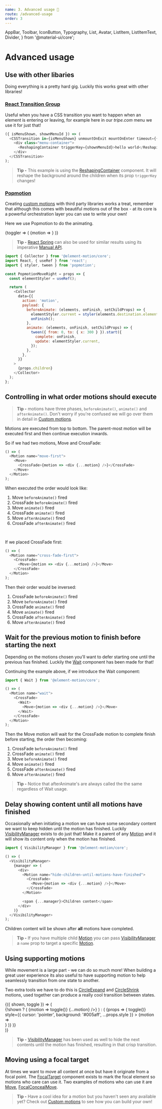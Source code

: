 ```yaml
---
name: 3. Advanced usage 🏃
route: /advanced-usage
order: 3
---
```


  AppBar,
  Toolbar,
  IconButton,
  Typography,
  List,
  Avatar,
  ListItem,
  ListItemText,
  Divider,
} from '@material-ui/core';

# Advanced usage

## Use with other libaries

Doing everything is a pretty hard gig.
Luckily this works great with other libraries!

### [React Transition Group](https://reactcommunity.org/react-transition-group)

Useful when you have a CSS transition you want to happen when an element is entering or leaving,
for example here in our _tripe.com_ menu we use it for just that!

<Playground>
  <TripeHoverMenu />
</Playground>

```js
({ isMenuShown, shownMenuId }) => (
  <CSSTransition in={isMenuShown} unmountOnExit mountOnEnter timeout={{ enter: 0, exit: 100 }}>
    <div class="menu-container">
      <ReshapingContainer triggerKey={shownMenuId}>hello world</ReshapingContainer>
    </div>
  </CSSTransition>
);
```

> **Tip -** This example is using the [ReshapingContainer](/reshaping-container) component.
> It will reshape the background around the children when its prop `triggerKey` changes!

### [Popmotion](https://popmotion.io/pure/)

Creating [custom motions](/custom-motions) with third party libraries works a treat,
remember that although this comes with beautiful motions out of the box -
at its core is a powerful orchestration layer you can use to write your own!

Here we use Popmotion to do the animating.

<Playground>
  <Common.Toggler interval>
    {toggler => (
      <Motion triggerSelfKey={toggler.shown}>
        <PopmotionMoveRight>{motion => <Styled.Root {...motion} />}</PopmotionMoveRight>
      </Motion>
    )}
  </Common.Toggler>
</Playground>

> **Tip -** [React Spring](https://www.react-spring.io/) can also be used for similar results using its imperative [Manual API](https://www.react-spring.io/docs/props/gotchas#manual-api).

```js
import { Collector } from '@element-motion/core';
import React, { useRef } from 'react';
import { styler, tween } from 'popmotion';

const PopmotionMoveRight = props => {
  const elementStyler = useRef();

  return (
    <Collector
      data={{
        action: 'motion',
        payload: {
          beforeAnimate: (elements, onFinish, setChildProps) => {
            elementStyler.current = styler(elements.destination.element);
            onFinish();
          },
          animate: (elements, onFinish, setChildProps) => {
            tween({ from: 0, to: { x: 300 } }).start({
              complete: onFinish,
              update: elementStyler.current,
            });
          },
        },
      }}
    >
      {props.children}
    </Collector>
  );
};
```

## Controlling in what order motions should execute

> **Tip -** motions have three phases,
> `beforeAnimate()`,
> `animate()` and `afterAnimate()`.
> Don't worry if you're confused we will go over them in detail in [Custom motions](/custom-motions).

Motions are executed from top to bottom.
The parent-most motion will be executed first and then continue execution inwards.

So if we had two motions, Move and CrossFade:

```js
() => (
  <Motion name="move-first">
    <Move>
      <CrossFade>{motion => <div {...motion} />}</CrossFade>
    </Move>
  </Motion>
);
```

When executed the order would look like:

1. Move `beforeAnimate()` fired
1. CrossFade `beforeAnimate()` fired
1. Move `animate()` fired
1. CrossFade `animate()` fired
1. Move `afterAnimate()` fired
1. CrossFade `afterAnimate()` fired

<br />

If we placed CrossFade first:

```js
() => (
  <Motion name="cross-fade-first">
    <CrossFade>
      <Move>{motion => <div {...motion} />}</Move>
    </CrossFade>
  </Motion>
);
```

Then their order would be inversed:

1. CrossFade `beforeAnimate()` fired
1. Move `beforeAnimate()` fired
1. CrossFade `animate()` fired
1. Move `animate()` fired
1. CrossFade `afterAnimate()` fired
1. Move `afterAnimate()` fired

## Wait for the previous motion to finish before starting the next

Depending on the motions chosen you'll want to defer starting one until the previous has finished.
Luckily the [Wait](/wait) component has been made for that!

Continuing the example above,
if we introduce the Wait component:

```js
import { Wait } from '@element-motion/core';

() => (
  <Motion name="wait">
    <CrossFade>
      <Wait>
        <Move>{motion => <div {...motion} />}</Move>
      </Wait>
    </CrossFade>
  </Motion>
);
```

Then the Move motion will wait for the CrossFade motion to complete finish before starting,
the order then becoming:

1. CrossFade `beforeAnimate()` fired
1. CrossFade `animate()` fired
1. Move `beforeAnimate()` fired
1. Move `animate()` fired
1. CrossFade `afterAnimate()` fired
1. Move `afterAnimate()` fired

> **Tip -** Notice that afterAnimate's are always called the the same regardless of Wait usage.

## Delay showing content until all motions have finished

Occasionally when initiating a motion we can have some secondary content we want to keep hidden until the motion has finished.
Luckily [VisibilityManager](/visibility-manager) exists to do just that!
Make it a parent of any [Motion](/motion) and it will show its content only when the motion has finished.

```js
import { VisibilityManager } from '@element-motion/core';

() => (
  <VisibilityManager>
    {manager => (
      <div>
        <Motion name="hide-children-until-motions-have-finished">
          <CrossFade>
            <Move>{motion => <div {...motion} />}</Move>
          </CrossFade>
        </Motion>

        <span {...manager}>Children content</span>
      </div>
    )}
  </VisibilityManager>
);
```

Children content will be shown after **all** motions have completed.

> **Tip -** If you have multiple child [Motion](/motion) you can pass [VisibilityManager](/visibility-manager) a `name` prop to target a specific [Motion](/motion).

## Using supporting motions

While movement is a large part - we can do so much more!
When building a great user experience its also useful to have supporting motion to help seamlessly transition from one state to another.

Two extra tools we have to do this is [CircleExpand](/circle-expand) and [CircleShrink](/circle-shrink) motions,
used together can produce a really cool transition between states.

<Playground>
  <Styled.Center>
    <Common.SmallViewport>
      <Common.Toggler>
        {({ shown, toggle }) => (
          <div id="yo">
            {!shown ? (
              <Styled.Container>
                <Motion name="circle-expand-square" key="1">
                  <CircleExpand background="#fea3aa">
                    {motion => <Styled.Root onClick={() => toggle()} {...motion} />}
                  </CircleExpand>
                </Motion>
              </Styled.Container>
            ) : (
              <VisibilityManager>
                {props => (
                  <Styled.Container
                    onClick={() => toggle()}
                    style={{ cursor: 'pointer', background: '#005aff', ...props.style }}
                  >
                    <Motion name="circle-expand-square" key="2">
                      <CircleShrink background="#005aff">
                        {motion => <div {...motion} />}
                      </CircleShrink>
                    </Motion>
                  </Styled.Container>
                )}
              </VisibilityManager>
            )}
          </div>
        )}
      </Common.Toggler>
    </Common.SmallViewport>
  </Styled.Center>
</Playground>

> **Tip -** [VisibilityManager](/visibility-manager) has been used as well to hide the next contents until the motion has finished,
> resulting in that crisp transition.

## Moving using a focal target

At times we want to move all content at once but have it originate from a focal point.
The [FocalTarget](/focal-target) component exists to mark the focal element so motions who care can use it.
Two examples of motions who can use it are [Move](/move), [FocalConcealMove](/focal-conceal-move).

<Playground>
  <Styled.Center>
    <EmailChain />
  </Styled.Center>
</Playground>

> **Tip -** Have a cool idea for a motion but you haven't seen any available yet?
> Check out [Custom motions](/custom-motions) to see how you can build your own!
